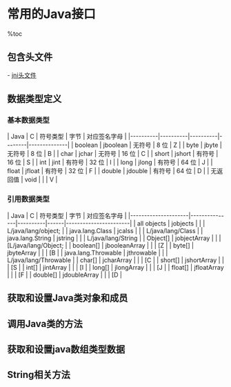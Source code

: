 = 常用的Java接口 =

%toc

== 包含头文件 ==
{{{class="brush:c"
/usr/lib/jvm/jdk1.5.0_22/include 
/usr/lib/jvm/jdk1.5.0_22/include/linux
}}}

- [[jni头文件]]

== 数据类型定义 ==
=== 基本数据类型 ===
| Java     | C        | 符号类型 | 字节   | 对应签名字母 |
|----------|----------|----------|--------|--------------|
| boolean  | jboolean | 无符号   | 8  位  | Z            |
| byte     | jbyte    | 无符号   | 8  位  | B            |
| char     | jchar    | 无符号   | 16  位 | C            |
| short    | jshort   | 有符号   | 16  位 | S            |
| int      | jint     | 有符号   | 32  位 | I            |
| long     | jlong    | 有符号   | 64  位 | J            |
| float    | jfloat   | 有符号   | 32  位 | F            |
| double   | jdouble  | 有符号   | 64  位 | D            |
| 无返回值 | void     |          |        | V            |

=== 引用数据类型 ===
| Java                | C             | 符号类型 | 字节 | 对应签名字母          |
|---------------------|---------------|----------|------|-----------------------|
| all objects         | jobjects      |          |      | L/java/lang/object;   |
| java.lang.Class     | jcalss        |          |      | L/java/lang/Class     |
| java.lang.String    | jstring       |          |      | L/java/lang/String    |
| Object[]            | jobjectArray  |          |      | [L/java/lang/Object;  |
| boolean[]           | jbooleanArray |          |      | [Z                    |
| byte[]              | jbyteArray    |          |      | [B                    |
| java.lang.Throwable | jthrowable    |          |      | L/java/lang/Throwable |
| char[]              | jcharArray    |          |      | [C                    |
| short[]             | jshortArray   |          |      | [S                    |
| int[]               | jintArray     |          |      | [I                    |
| long[]              | jlongArray    |          |      | [J                    |
| float[]             | jfloatArray   |          |      | [F                    |
| double[]            | jdoubleArray  |          |      | [D                    |

== 获取和设置Java类对象和成员 ==
{{{class="brush:c"
// 类
jclass FindClass(const char *name);
jclass GetObjectClass(jobject obj);
jclass GetSuperclass(jclass sub);
jboolean IsInstanceOf(jobject obj, jclass clazz);

// 获取成员变量ID
jfieldID GetFieldID(jclass clazz, const char *name, const char *sig);

// 获取对象类型成员
jobject GetObjectField(jobject obj, jfieldID fieldID);
void SetObjectField(jobject obj, jfieldID fieldID, jobject val);

// 获取boolean类型成员
jboolean GetBooleanField(jobject obj, jfieldID fieldID);
void SetBooleanField(jobject obj, jfieldID fieldID, jboolean val);

// 获取byte类型成员
jbyte GetByteField(jobject obj, jfieldID fieldID);
void SetByteField(jobject obj, jfieldID fieldID, jbyte val);

// 获取char类型成员
jchar GetCharField(jobject obj, jfieldID fieldID);
void SetCharField(jobject obj, jfieldID fieldID, jchar val);

// 获取short类型成员
jshort GetShortField(jobject obj, jfieldID fieldID);
void SetShortField(jobject obj, jfieldID fieldID, jshort val);

// 获取int类型成员
jint GetIntField(jobject obj, jfieldID fieldID);
void SetIntField(jobject obj, jfieldID fieldID, jint val);

// 获取long类型成员
jlong GetLongField(jobject obj, jfieldID fieldID);
void SetLongField(jobject obj, jfieldID fieldID, jlong val);

// 获取float类型成员
jfloat GetFloatField(jobject obj, jfieldID fieldID);
void SetFloatField(jobject obj, jfieldID fieldID, jfloat val);

// 获取double类型成员
jdouble GetDoubleField(jobject obj, jfieldID fieldID);
void SetDoubleField(jobject obj, jfieldID fieldID, jdouble val);
}}}

== 调用Java类的方法 ==
{{{class="brush:c"
// 获取方法ID
jmethodID GetMethodID(jclass clazz, const char *name, const char *sig);
// 通过构造方法返回对象
jobject NewObject(jclass clazz, jmethodID methodID, ...);

// 返回值为object的方法调用
jobject CallObjectMethod(jobject obj, jmethodID methodID, ...); 
jobject CallObjectMethodV(jobject obj, jmethodID methodID, va_list args);
jobject CallObjectMethodA(jobject obj, jmethodID methodID, const jvalue * args);

// 返回值为boolean的方法调用
jboolean CallBooleanMethod(jobject obj, jmethodID methodID, ...); 
jboolean CallBooleanMethodV(jobject obj, jmethodID methodID, va_list args);
jboolean CallBooleanMethodA(jobject obj, jmethodID methodID, const jvalue * args);

// 返回值为byte的方法调用
jbyte CallByteMethod(jobject obj, jmethodID methodID, ...);
jbyte CallByteMethodV(jobject obj, jmethodID methodID, va_list args);
jbyte CallByteMethodA(jobject obj, jmethodID methodID, const jvalue * args);

// 返回值为char的方法调用
jchar CallCharMethod(jobject obj, jmethodID methodID, ...); 
jchar CallCharMethodV(jobject obj, jmethodID methodID, va_list args);
jchar CallCharMethodA(jobject obj, jmethodID methodID, const jvalue * args);

// 返回值为short的方法调用
jshort CallShortMethod(jobject obj, jmethodID methodID, ...);
jshort CallShortMethodV(jobject obj, jmethodID methodID, va_list args);
jshort CallShortMethodA(jobject obj, jmethodID methodID, const jvalue * args);

// 返回值为int的方法调用
jint CallIntMethod(jobject obj, jmethodID methodID, ...);
jint CallIntMethodV(jobject obj, jmethodID methodID, va_list args);
jint CallIntMethodA(jobject obj, jmethodID methodID, const jvalue * args);
}}}

== 获取和设置java数组类型数据 ==
{{{class="brush:c"
// 获取数组大小
jsize GetArrayLength(jarray array); 

// 对象数组
jobjectArray NewObjectArray(jsize len, jclass clazz, jobject init);
jobject GetObjectArrayElement(jobjectArray array, jsize index);
void SetObjectArrayElement(jobjectArray array, jsize index, jobject val);

// boolean数组
jbooleanArray NewBooleanArray(jsize len);
jboolean * GetBooleanArrayElements(jbooleanArray array, jboolean *isCopy); 
void GetBooleanArrayRegion(jbooleanArray array, jsize start, jsize len, jboolean *buf); 
void SetBooleanArrayRegion(jbooleanArray array, jsize start, jsize len, const jboolean *buf);
void ReleaseBooleanArrayElements(jbooleanArray array, jboolean *elems, jint mode); 

// byte数组
jbyteArray NewByteArray(jsize len);
jbyte * GetByteArrayElements(jbyteArray array, jboolean *isCopy); 
void GetByteArrayRegion(jbyteArray array, jsize start, jsize len, jbyte *buf); 
void SetByteArrayRegion(jbyteArray array, jsize start, jsize len, const jbyte *buf);
void ReleaseByteArrayElements(jbyteArray array, jbyte *elems, jint mode); 

// char数组
jcharArray NewCharArray(jsize len);
jchar * GetCharArrayElements(jcharArray array, jboolean *isCopy);
void GetCharArrayRegion(jcharArray array, jsize start, jsize len, jchar *buf); 
void SetCharArrayRegion(jcharArray array, jsize start, jsize len, const jchar *buf);
void ReleaseCharArrayElements(jcharArray array, jchar *elems, jint mode); 

// short数组
jshortArray NewShortArray(jsize len);
jshort * GetShortArrayElements(jshortArray array, jboolean *isCopy); 
void GetShortArrayRegion(jshortArray array, jsize start, jsize len, jshort *buf); 
void SetShortArrayRegion(jshortArray array, jsize start, jsize len, const jshort *buf);
void ReleaseShortArrayElements(jshortArray array, jshort *elems, jint mode);

// int数组
jintArray NewIntArray(jsize len);
jint * GetIntArrayElements(jintArray array, jboolean *isCopy); 
void GetIntArrayRegion(jintArray array, jsize start, jsize len, jint *buf); 
void SetIntArrayRegion(jintArray array, jsize start, jsize len, const jint *buf);
void ReleaseIntArrayElements(jintArray array, jint *elems, jint mode);

// long数组
jlongArray NewLongArray(jsize len);
jlong * GetLongArrayElements(jlongArray array, jboolean *isCopy); 
void GetLongArrayRegion(jlongArray array, jsize start, jsize len, jlong *buf); 
void SetLongArrayRegion(jlongArray array, jsize start, jsize len, const jlong *buf);
void ReleaseLongArrayElements(jlongArray array, jlong *elems, jint mode); 

// float数组
jfloatArray NewFloatArray(jsize len);
jfloat * GetFloatArrayElements(jfloatArray array, jboolean *isCopy); 
void GetFloatArrayRegion(jfloatArray array, jsize start, jsize len, jfloat *buf); 
void SetFloatArrayRegion(jfloatArray array, jsize start, jsize len, const jfloat *buf);
void ReleaseFloatArrayElements(jfloatArray array, jfloat *elems, jint mode);

// double数组
jdoubleArray NewDoubleArray(jsize len);
jdouble * GetDoubleArrayElements(jdoubleArray array, jboolean *isCopy); 
void GetDoubleArrayRegion(jdoubleArray array, jsize start, jsize len, jdouble *buf); 
void SetDoubleArrayRegion(jdoubleArray array, jsize start, jsize len, const jdouble *buf);
void ReleaseDoubleArrayElements(jdoubleArray array, jdouble *elems, jint mode); 
}}}

== String相关方法 ==
{{{class="brush:c"
jstring NewString(const jchar *unicode, jsize len);
jsize GetStringLength(jstring str); 
const jchar *GetStringChars(jstring str, jboolean *isCopy); 
void ReleaseStringChars(jstring str, const jchar *chars); 

jstring NewStringUTF(const char *utf); 
jsize GetStringUTFLength(jstring str); 
const char* GetStringUTFChars(jstring str, jboolean *isCopy); 
void ReleaseStringUTFChars(jstring str, const char* chars); 
}}}
